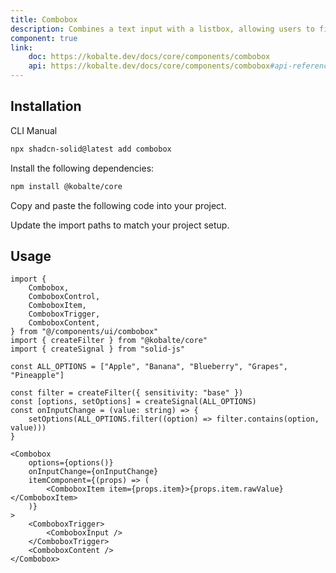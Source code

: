 ```yaml
---
title: Combobox
description: Combines a text input with a listbox, allowing users to filter a list of options to items matching a query.
component: true
link:
    doc: https://kobalte.dev/docs/core/components/combobox
    api: https://kobalte.dev/docs/core/components/combobox#api-reference
---
```


<ComponentPreview name="combobox-demo" />

## Installation

<Tabs defaultValue="cli">

<TabsList>
	<TabsTrigger value="cli">CLI</TabsTrigger>
	<TabsTrigger value="manual">Manual</TabsTrigger>
	<TabsIndicator class="bg-primary" />
</TabsList>

<TabsContent value="cli">

```bash
npx shadcn-solid@latest add combobox
```

</TabsContent>

<TabsContent value="manual">

<Steps>

<Step>Install the following dependencies:</Step>

```bash
npm install @kobalte/core
```

<Step>Copy and paste the following code into your project.</Step>

<ComponentSource name="combobox" />

<Step>Update the import paths to match your project setup.</Step>

</Steps>

</TabsContent>

</Tabs>

## Usage

```tsx
import {
	Combobox,
	ComboboxControl,
	ComboboxItem,
	ComboboxTrigger,
	ComboboxContent,
} from "@/components/ui/combobox"
import { createFilter } from "@kobalte/core"
import { createSignal } from "solid-js"
```

```tsx
const ALL_OPTIONS = ["Apple", "Banana", "Blueberry", "Grapes", "Pineapple"]

const filter = createFilter({ sensitivity: "base" })
const [options, setOptions] = createSignal(ALL_OPTIONS)
const onInputChange = (value: string) => {
	setOptions(ALL_OPTIONS.filter((option) => filter.contains(option, value)))
}
```

```tsx
<Combobox
	options={options()}
	onInputChange={onInputChange}
	itemComponent={(props) => (
		<ComboboxItem item={props.item}>{props.item.rawValue}</ComboboxItem>
	)}
>
	<ComboboxTrigger>
		<ComboboxInput />
	</ComboboxTrigger>
	<ComboboxContent />
</Combobox>
```
